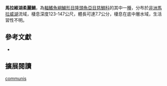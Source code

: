 {{Speciesbox
| name = 馬拉維湖柔麗鯛
| status = NE
| status_system = IUCN3.1
| image = 
| image_width = 260px
| image_caption = 
| genus = Placidochromis
| species = communis
| authority = [[Hanssens|Hanssens]], 2004
| synonyms = 
}}
'''馬拉維湖柔麗鯛'''，為[[輻鰭魚綱|輻鰭魚綱]][[鱸形目|鱸形目]][[隆頭魚亞目|隆頭魚亞目]][[慈鯛科|慈鯛科]]的其中一[[種|種]]，分布於[[非洲|非洲]][[馬拉威湖|馬拉威湖]]流域，棲息深度123-147公尺，體長可達7.7公分，棲息在底中層水域，生活習性不明。

== 參考文獻 ==
*{{FishBase_species|genus=Placidochromis|species=communis|year=2013|month=4}}

== 擴展閱讀 ==
{{refbegin}}
{{wikispecies-inline|Placidochromis communis|馬拉維湖柔麗鯛}}
{{refend}}
{{Taxonbar|from=Q5791194}}

[[Category:柔麗鯛屬|communis]]


{{鱸形目小作品}}